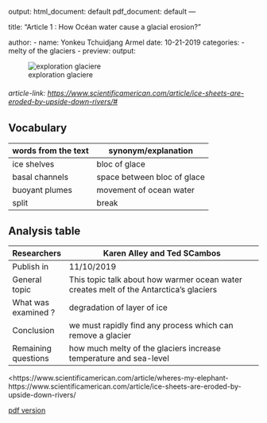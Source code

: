 
output:
  html_document: default
  pdf_document: default
---

title: "Article 1 : How Océan water cause a glacial erosion?"

author:
  - name: Yonkeu Tchuidjang Armel
date: 10-21-2019
categories:
  -melty of the glaciers
- preview:
  output:
  
![exploration glaciere](/home/sv/shared/projects/projet_test/armel-yonkeu-blog/_posts/2019-09-18-article-1/image/84681ED7-E5C7-4749-AA617380E499D663-790x445.jpg)


###### article-link: [https://www.scientificamerican.com/article/ice-sheets-are-eroded-by-upside-down-rivers/#]()

## Vocabulary 

| words from the text | synonym/explanation         |
| ------------------- | --------------------------- |
| ice shelves         | bloc of glace               |
| basal channels      | space between bloc of glace |
| buoyant plumes      | movement of ocean water     |
| split               | break                       |
## Analysis table 

| Researchers         | Karen Alley and Ted SCambos                                                             |
| ------------------- | --------------------------------------------------------------------------------------- |
| Publish in          | 11/10/2019                                                                              |
| General topic       | This topic talk about  how warmer ocean water creates melt of the Antarctica's glaciers |
| What was examined ? | degradation of layer of ice                                                             |
| Conclusion          | we must rapidly find any process which can remove a glacier                             |
| Remaining questions | how much melty of the glaciers increase temperature and sea-level                       |

<https://www.scientificamerican.com/article/wheres-my-elephant-https://www.scientificamerican.com/article/ice-sheets-are-eroded-by-upside-down-rivers/


[pdf version](https://github.com/armelyonkeu/armel-yonkeu-blog/blob/master/_posts/2019-09-18-article-1/ressource/article-1.pdf)

